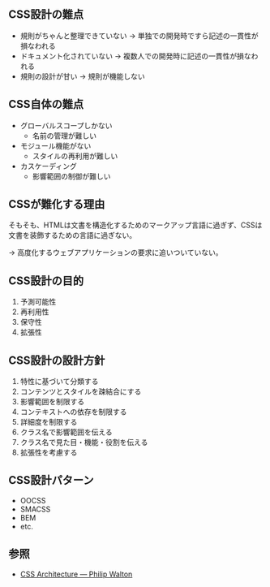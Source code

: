 ## CSS設計の難点

- 規則がちゃんと整理できていない -> 単独での開発時ですら記述の一貫性が損なわれる
- ドキュメント化されていない -> 複数人での開発時に記述の一貫性が損なわれる
- 規則の設計が甘い -> 規則が機能しない

## CSS自体の難点

- グローバルスコープしかない
  - 名前の管理が難しい
- モジュール機能がない
  - スタイルの再利用が難しい
- カスケーディング
  - 影響範囲の制御が難しい

## CSSが難化する理由

そもそも、HTMLは文書を構造化するためのマークアップ言語に過ぎず、CSSは文書を装飾するための言語に過ぎない。

-> 高度化するウェブアプリケーションの要求に追いついていない。

## CSS設計の目的

1. 予測可能性
2. 再利用性
3. 保守性
4. 拡張性

## CSS設計の設計方針

1. 特性に基づいて分類する
2. コンテンツとスタイルを疎結合にする
3. 影響範囲を制限する
4. コンテキストへの依存を制限する
5. 詳細度を制限する
6. クラス名で影響範囲を伝える
7. クラス名で見た目・機能・役割を伝える
8. 拡張性を考慮する

## CSS設計パターン

- OOCSS
- SMACSS
- BEM
- etc.

## 参照

- [CSS Architecture — Philip Walton](https://philipwalton.com/articles/css-architecture/)
